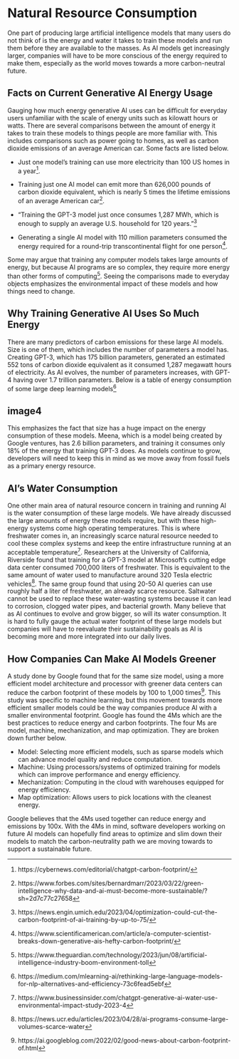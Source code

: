 # Natural Resource Consumption
One part of producing large artificial intelligence models that many users do not think of is the energy and water it takes to train these models and run them before they are available to the masses. As AI models get increasingly larger, companies will have to be more conscious of the energy required to make them, especially as the world moves towards a more carbon-neutral future. 

## Facts on Current Generative AI Energy Usage
Gauging how much energy generative AI uses can be difficult for everyday users unfamiliar with the scale of energy units such as kilowatt hours or watts. There are several comparisons between the amount of energy it takes to train these models to things people are more familiar with. This includes comparisons such as power going to homes, as well as carbon dioxide emissions of an average American car. Some facts are listed below.

- Just one model’s training can use more electricity than 100 US homes in a year[^8].

- Training just one AI model can emit more than 626,000 pounds of carbon dioxide equivalent, which is nearly 5 times the lifetime emissions of an average American car[^9]. 

- “Training the GPT-3 model just once consumes 1,287 MWh, which is enough to supply an average U.S. household for 120 years.”[^10] 

 - Generating a single AI model with 110 million parameters consumed the energy required for a round-trip transcontinental flight for one person[^11].

Some may argue that training any computer models takes large amounts of energy, but because AI programs are so complex, they require more energy than other forms of computing[^12]. Seeing the comparisons made to everyday objects emphasizes the environmental impact of these models and how things need to change.

## Why Training Generative AI Uses So Much Energy
There are many predictors of carbon emissions for these large AI models. Size is one of them, which includes the number of parameters a model has. Creating GPT-3, which has 175 billion parameters, generated an estimated 552 tons of carbon dioxide equivalent as it consumed 1,287 megawatt hours of electricity. As AI evolves, the number of parameters increases, with GPT-4 having over 1.7 trillion parameters. Below is a table of energy consumption of some large deep learning models[^13]

## image4

This emphasizes the fact that size has a huge impact on the energy consumption of these models. Meena, which is a model being created by Google ventures, has 2.6 billion parameters, and training it consumes only 18% of the energy that training GPT-3 does. As models continue to grow, developers will need to keep this in mind as we move away from fossil fuels as a primary energy resource.

## AI’s Water Consumption
One other main area of natural resource concern in training and running AI is the water consumption of these large models. We have already discussed the large amounts of energy these models require, but with these high-energy systems come high operating temperatures. This is where freshwater comes in, an increasingly scarce natural resource needed to cool these complex systems and keep the entire infrastructure running at an acceptable temperature[^14]. Researchers at the University of California, Riverside found that training for a GPT-3 model at Microsoft’s cutting edge data center consumed 700,000 liters of freshwater. This is equivalent to the same amount of water used to manufacture around 320 Tesla electric vehicles[^15]. The same group found that using 20-50 AI queries can use roughly half a liter of freshwater, an already scarce resource. Saltwater cannot be used to replace these water-wasting systems because it can lead to corrosion, clogged water pipes, and bacterial growth. Many believe that as AI continues to evolve and grow bigger, so will its water consumption. It is hard to fully gauge the actual water footprint of these large models but companies will have to reevaluate their sustainability goals as AI is becoming more and more integrated into our daily lives.

## How Companies Can Make AI Models Greener
A study done by Google found that for the same size model, using a more efficient model architecture and processor with greener data centers can reduce the carbon footprint of these models by 100 to 1,000 times[^16]. This study was specific to machine learning, but this movement towards more efficient smaller models could be the way companies produce AI with a smaller environmental footprint. Google has found the 4Ms which are the best practices to reduce energy and carbon footprints. The four Ms are model, machine, mechanization, and map optimization. They are broken down further below.

- Model: Selecting more efficient models, such as sparse models which can advance model quality and reduce computation.
- Machine: Using processors/systems of optimized training for models which can improve performance and energy efficiency.
- Mechanization: Computing in the cloud with warehouses equipped for energy efficiency.
- Map optimization: Allows users to pick locations with the cleanest energy.

Google believes that the 4Ms used together can reduce energy and emissions by 100x. With the 4Ms in mind, software developers working on future AI models can hopefully find areas to optimize and slim down their models to match the carbon-neutrality path we are moving towards to support a sustainable future.

[^8]: https://cybernews.com/editorial/chatgpt-carbon-footprint/

[^9]: https://www.forbes.com/sites/bernardmarr/2023/03/22/green-intelligence-why-data-and-ai-must-become-more-sustainable/?sh=2d7c77c27658

[^10]: https://news.engin.umich.edu/2023/04/optimization-could-cut-the-carbon-footprint-of-ai-training-by-up-to-75/

[^11]: https://www.scientificamerican.com/article/a-computer-scientist-breaks-down-generative-ais-hefty-carbon-footprint/

[^12]: https://www.theguardian.com/technology/2023/jun/08/artificial-intelligence-industry-boom-environment-toll

[^13]: https://medium.com/mlearning-ai/rethinking-large-language-models-for-nlp-alternatives-and-efficiency-73c6fead5ebf

[^14]: https://www.businessinsider.com/chatgpt-generative-ai-water-use-environmental-impact-study-2023-4

[^15]: https://news.ucr.edu/articles/2023/04/28/ai-programs-consume-large-volumes-scarce-water

[^16]: https://ai.googleblog.com/2022/02/good-news-about-carbon-footprint-of.html






